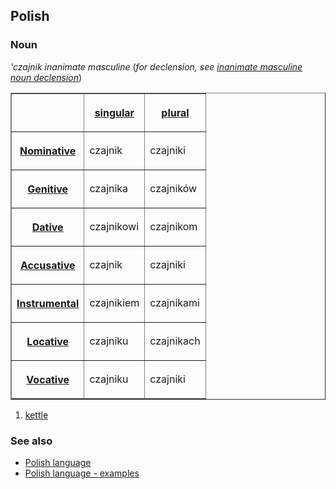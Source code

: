 ==Polish==
===Noun===
'''czajnik'' ''inanimate masculine'' (''for declension, see [[Polish language - inanimate masculine noun declension|inanimate masculine noun declension]]'')

<table border=1>
<tr><th><th>[[Polish language - singular number|singular]]<th>[[Polish language - plural number|plural]]</tr>
<tr><th>[[Polish language - nominative|Nominative]]<td>czajnik<td>czajniki</tr>
<tr><th>[[Polish language - genitive|Genitive]]<td>czajnika<td>czajników</tr>
<tr><th>[[Polish language - dative|Dative]]<td>czajnikowi<td>czajnikom</tr>
<tr><th>[[Polish language - accusative|Accusative]]<td>czajnik<td>czajniki</tr>
<tr><th>[[Polish language - instrumental|Instrumental]]<td>czajnikiem<td>czajnikami</tr>
<tr><th>[[Polish language - locative|Locative]]<td>czajniku<td>czajnikach</tr>
<tr><th>[[Polish language - vocative|Vocative]]<td>czajniku<td>czajniki</tr>
</table>

#[[kettle]]

===See also===
*[[Polish language]]
*[[Polish language - examples]]